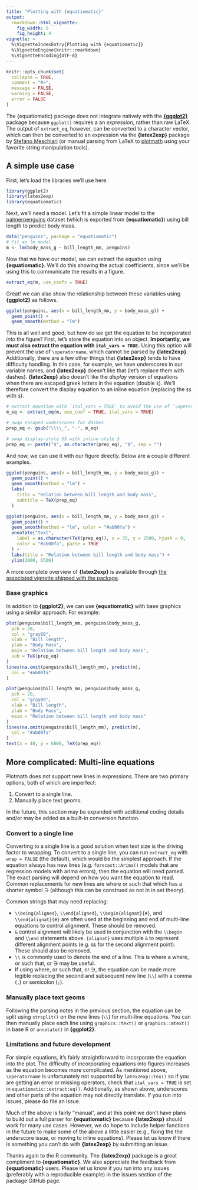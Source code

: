 ```yaml
---
title: "Plotting with {equatiomatic}"
output: 
  rmarkdown::html_vignette:
    fig_width: 5
    fig_height: 4
vignette: >
  %\VignetteIndexEntry{Plotting with {equatiomatic}}
  %\VignetteEngine{knitr::rmarkdown}
  %\VignetteEncoding{UTF-8}
---
```


```r
knitr::opts_chunk$set(
  collapse = TRUE,
  comment = "#>",
  message = FALSE,
  warning = FALSE,
  error = FALSE
)
```

The {equatiomatic} package does not integrate natively with the  [**{ggplot2}**](https://ggplot2.tidyverse.org/) package because `ggplot()` requires a an *expression*, rather than raw LaTeX. The output of `extract_eq`, however, can be converted to a character vector, which can then be converted to an expression via the **{latex2exp}** package  by [Stefano Meschiari](https://cran.r-project.org/package=latex2exp) (or manual parsing from LaTeX to [plotmath](https://stat.ethz.ch/R-manual/R-devel/library/grDevices/html/plotmath.html) using your favorite string manipulation tools).

## A simple use case
First, let's load the libraries we'll use here.

```r
library(ggplot2)
library(latex2exp)
library(equatiomatic)
```

Next, we'll need a model. Let's fit a simple linear model to the [palmerpenguins](https://allisonhorst.github.io/palmerpenguins/) dataset (which is exported from **{equatiomatic}**) using bill length to predict body mass. 

```r
data("penguins", package = "equatiomatic")
# Fit an lm model
m <- lm(body_mass_g ~ bill_length_mm, penguins)
```

Now that we have our model, we can extract the equation using **{equatiomatic}**. We'll do this showing the actual coefficients, since we'll be using this to communicate the results in a figure.

```r
extract_eq(m, use_coefs = TRUE)
```

Great! we can also show the relationship between these variables using **{ggplot2}** as follows.

```r
ggplot(penguins, aes(x = bill_length_mm, y = body_mass_g)) +
  geom_point() +
  geom_smooth(method = "lm")
```

This is all well and good, but how do we get the equation to be incorporated *into* the figure? First, let's store the equation into an object. **Importantly, we must also extract the equation with `ital_vars = TRUE`.** Using this option will prevent the use of `\operatorname`, which cannot be parsed by **{latex2exp}**. Additionally, there are a few other things that **{latex2exp}** tends to have difficulty handling. In this case, for example, we have underscores in our variable names, and **{latex2exp}** doesn't like that (let's replace them with dashes). **{latex2exp}** also doesn't like the *display* version of equations when there are escaped greek letters in the equation (double `$`). We'll therefore convert the display equation to an inline equation (replacing the `$$` with `$`).

```r
# extract equation with `ital_vars = TRUE` to avoid the use of `\operatorname`
m_eq <- extract_eq(m, use_coef = TRUE, ital_vars = TRUE)

# swap escaped underscores for dashes
prep_eq <- gsub("\\\\_", "-", m_eq)

# swap display-style $$ with inline-style $
prep_eq <- paste("$", as.character(prep_eq), "$", sep = "")
```

And now, we can use it with our figure directly. Below are a couple different examples.

```r
ggplot(penguins, aes(x = bill_length_mm, y = body_mass_g)) +
  geom_point() +
  geom_smooth(method = "lm") +
  labs(
    title = "Relation between bill length and body mass",
    subtitle = TeX(prep_eq)
  )
```


```r
ggplot(penguins, aes(x = bill_length_mm, y = body_mass_g)) +
  geom_point() +
  geom_smooth(method = "lm", color = "#ab00fa") +
  annotate("text",
    label = as.character(TeX(prep_eq)), x = 35, y = 2500, hjust = 0,
    color = "#ab00fa", parse = TRUE
  ) +
  labs(title = "Relation between bill length and body mass") +
  ylim(2000, 6500)
```

A more complete overview of **{latex2exp}** is available through [the associated vignette shipped with the package](https://cran.r-project.org/package=latex2exp). 


### Base graphics

In addition to **{ggplot2}**, we can use **{equatiomatic}** with base graphics using a similar approach. For example:

```r
plot(penguins$bill_length_mm, penguins$body_mass_g,
  pch = 20,
  col = "gray80",
  xlab = "Bill length",
  ylab = "Body Mass",
  main = "Relation between bill length and body mass",
  sub = TeX(prep_eq)
)
lines(na.omit(penguins$bill_length_mm), predict(m),
  col = "#ab00fa"
)
```

```r
plot(penguins$bill_length_mm, penguins$body_mass_g,
  pch = 20,
  col = "gray80",
  xlab = "Bill length",
  ylab = "Body Mass",
  main = "Relation between bill length and body mass"
)
lines(na.omit(penguins$bill_length_mm), predict(m),
  col = "#ab00fa"
)
text(x = 40, y = 6000, TeX(prep_eq))
```

## More complicated: Multi-line equations

Plotmath does not support new lines in expressions. There are two primary options, both of which are imperfect:

1. Convert to a single line.
2. Manually place text geoms.

In the future, this section may be expanded with additional coding details and/or may be added as a built-in conversion function.

### Convert to a single line

Converting to a single line is a good solution when text size is the driving factor to wrapping. To convert to a single line, you can run `extract_eq` with `wrap = FALSE` (the default), which would be the simplest approach. If the equation always has new lines (e.g. `forecast::Arima()` models that are regression models with arima errors), then the equation will need parsed. The exact parsing will depend on how you want the equation to read. Common replacements for new lines are $\text{where}$ or $\text{such that}$ which has a shorter symbol $\owns$ (although this can be construed as $\text{not in}$ in set theory).

Common strings that may need replacing:

- `\\being{aligned}`, `\\end{aligned}`, `\\begin{alignat}{#}`, and `\\end{alignat}{#}` are often used at the beginning and end of multi-line equations to control alignment. These should be removed.
- `&` control alignment will likely be used in conjunction with the `\\begin` and `\\end` statements above. `{alignat}` uses multiple `&` to represent different alignment points (e.g. `&&` for the second alignment point). These should also be removed.
- `\\` is commonly used to denote the end of a line. This is where a $\text{where}$, or $\text{such that}$, or $\owns$ may be useful.
- If using $\text{where}$, or $\text{such that}$, or $\owns$, the equation can be made more legible replacing the second and subsequent new line (`\\`) with a comma (`,`) or semicolon (`;`).

### Manually place text geoms

Following the parsing notes in the previous section, the equation can be split using `strsplit()` on the new lines (`\\`) for multi-line equations. You can then manually place each line using `graphics::text()` or `graphics::mtext()` in base R or `annotate()` in **{ggplot2}**.

### Limitations and future development
For simple equations, it's fairly straightforward to incorporate the equation into the plot. The difficulty of incorporating equations into figures increases as the equation becomes more complicated. As mentioned above, `\operatorname` is unfortunately not supported by `latex2exp::Tex()` so if you are getting an error or missing operators, check that `ital_vars = TRUE` is set in `equatiomatic::extract:eq()`. Additionally, as shown above, underscores and other parts of the equation may not directly translate. If you run into issues, please do file an issue. 

Much of the above is fairly "manual", and at this point we don't have plans to build out a full parser for **{equatiomatic}** because **{latex2exp}** should work for many use cases. However, we do hope to include helper functions in the future to make some of the above a little easier (e.g., fixing the the underscore issue, or moving to inline equations). Please let us know if there is something you can't do with **{latex2exp}** by submitting an issue.

Thanks again to the R community. The **{latex2exp}** package is a great compliment to **{equatiomatic}**. We also appreciate the feedback from **{equatiomatic}** users. Please let us know if you run into any issues (preferably with a reproducible example) in the issues section of the package GitHub page. 
